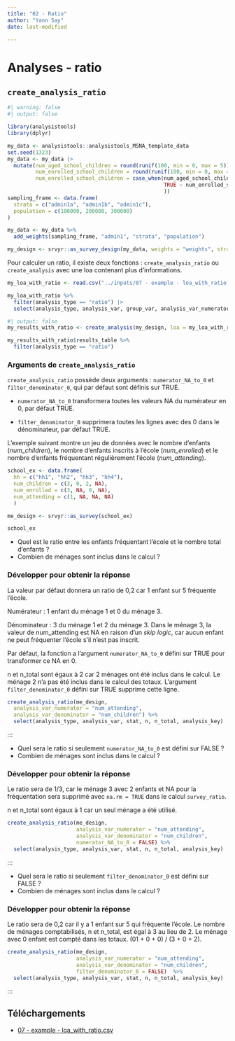 ```yaml
---
title: "02 - Ratio"
author: "Yann Say"
date: last-modified

---
```

# Analyses - ratio

## `create_analysis_ratio`

```r
#| warning: false
#| output: false

library(analysistools)
library(dplyr)

my_data <- analysistools::analysistools_MSNA_template_data
set.seed(1323)
my_data <- my_data |>
  mutate(num_aged_school_children = round(runif(100, min = 0, max = 5)),
         num_enrolled_school_children = round(runif(100, min = 0, max = 5)),
         num_enrolled_school_children = case_when(num_aged_school_children == 0 ~ NA, num_aged_school_children < num_enrolled_school_children ~ num_aged_school_children,
                                                  TRUE ~ num_enrolled_school_children
                                                  ))
sampling_frame <- data.frame(
  strata = c("admin1a", "admin1b", "admin1c"),
  population = c(100000, 200000, 300000)
)

my_data <- my_data %>% 
  add_weights(sampling_frame, "admin1", "strata", "population")

my_design <- srvyr::as_survey_design(my_data, weights = "weights", strata = "admin1")
```

Pour calculer un ratio, il existe deux fonctions : `create_analysis_ratio` ou `create_analysis` avec une loa contenant plus d'informations.

```r
my_loa_with_ratio <- read.csv("../inputs/07 - example - loa_with_ratio.csv")

```
```r
my_loa_with_ratio %>% 
  filter(analysis_type == "ratio") |>
  select(analysis_type, analysis_var, group_var, analysis_var_numerator, analysis_var_denominator)
```

```r
#| output: false
my_results_with_ratio <- create_analysis(my_design, loa = my_loa_with_ratio, sm_separator = "/")
```

```r
my_results_with_ratio$results_table %>% 
  filter(analysis_type == "ratio")
```

### Arguments de `create_analysis_ratio`

`create_analysis_ratio` possède deux arguments : `numerator_NA_to_0` et `filter_denominator_0`, qui par défaut sont définis sur TRUE.

- `numerator_NA_to_0` transformera toutes les valeurs NA du numérateur en 0, par défaut TRUE.

- `filter_denominator_0` supprimera toutes les lignes avec des 0 dans le dénominateur, par défaut TRUE.

L'exemple suivant montre un jeu de données avec le nombre d'enfants (*num_children*), le nombre d'enfants inscrits à l'école (*num_enrolled*) et le nombre d'enfants fréquentant régulièrement l'école (*num_attending*).


```r
school_ex <- data.frame(
  hh = c("hh1", "hh2", "hh3", "hh4"),
  num_children = c(3, 0, 2, NA),
  num_enrolled = c(3, NA, 0, NA),
  num_attending = c(1, NA, NA, NA)
  )

me_design <- srvyr::as_survey(school_ex)

school_ex
```

- Quel est le ratio entre les enfants fréquentant l'école et le nombre total d'enfants ?
- Combien de ménages sont inclus dans le calcul ?

::: {.callout-tip collapse="true" appearance="minimal"}
### Développer pour obtenir la réponse

La valeur par défaut donnera un ratio de 0,2 car 1 enfant sur 5 fréquente l'école.

Numérateur : 1 enfant du ménage 1 et 0 du ménage 3.

Dénominateur : 3 du ménage 1 et 2 du ménage 3. Dans le ménage 3, la valeur de num_attending est NA en raison d'un *skip logic*, car aucun enfant ne peut fréquenter l'école s'il n'est pas inscrit.

Par défaut, la fonction a l'argument `numerator_NA_to_0` défini sur TRUE pour transformer ce NA en 0.

n et n_total sont égaux à 2 car 2 ménages ont été inclus dans le calcul. Le ménage 2 n'a pas été inclus dans le calcul des totaux. L'argument `filter_denominator_0` défini sur TRUE supprime cette ligne.
:::



``` r
create_analysis_ratio(me_design,
  analysis_var_numerator = "num_attending",
  analysis_var_denominator = "num_children") %>%
  select(analysis_type, analysis_var, stat, n, n_total, analysis_key)
```
:::

- Quel sera le ratio si seulement `numerator_NA_to_0` est défini sur FALSE ?
- Combien de ménages sont inclus dans le calcul ?

::: {.callout-tip collapse="true" appearance="minimal"}
### Développer pour obtenir la réponse

Le ratio sera de 1/3, car le ménage 3 avec 2 enfants et NA pour la fréquentation sera supprimé avec `na.rm = TRUE` dans le calcul `survey_ratio`.

n et n_total sont égaux à 1 car un seul ménage a été utilisé.
:::


``` r
create_analysis_ratio(me_design,
                      analysis_var_numerator = "num_attending",
                      analysis_var_denominator = "num_children",
                      numerator_NA_to_0 = FALSE) %>% 
  select(analysis_type, analysis_var, stat, n, n_total, analysis_key)
```
:::

- Quel sera le ratio si seulement `filter_denominator_0` est défini sur FALSE ?
- Combien de ménages sont inclus dans le calcul ?

::: {.callout-tip collapse="true" appearance="minimal"}
### Développer pour obtenir la réponse

Le ratio sera de 0,2 car il y a 1 enfant sur 5 qui fréquente l'école.
Le nombre de ménages comptabilisés, n et n_total, est égal à 3 au lieu de 2. Le ménage avec 0 enfant est compté dans les totaux. (01 + 0 + 0) / (3 + 0 + 2).
:::


```r
create_analysis_ratio(me_design,
                      analysis_var_numerator = "num_attending",
                      analysis_var_denominator = "num_children",
                      filter_denominator_0 = FALSE)  %>% 
  select(analysis_type, analysis_var, stat, n, n_total, analysis_key)
```

:::

## Téléchargements

- [07 - example - loa_with_ratio.csv](../inputs/07 - example - loa_with_ratio.csv)
